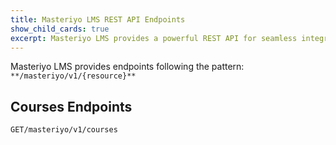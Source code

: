 ```yaml
---
title: Masteriyo LMS REST API Endpoints
show_child_cards: true
excerpt: Masteriyo LMS provides a powerful REST API for seamless integration with third-party apps, custom frontends, and automated workflows.
---
```


Masteriyo LMS provides endpoints following the pattern:
`**/masteriyo/v1/{resource}**`
## Courses Endpoints

```bash
GET/masteriyo/v1/courses

```
